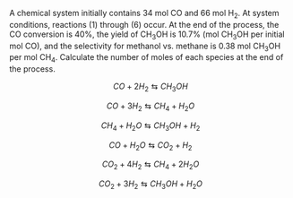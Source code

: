 
A chemical system initially contains 34 mol CO and 66 mol H~2~. At system conditions, reactions (1) through (6) occur. At the end of the process, the CO conversion is 40%, the yield of CH~3~OH is 10.7% (mol CH~3~OH per initial mol CO), and the selectivity for methanol vs. methane is 0.38 mol CH~3~OH per mol CH~4~. Calculate the number of moles of each species at the end of the process.

$$
CO + 2 H_2 \leftrightarrows CH_3OH \tag{1}
$$

$$
CO + 3 H_2 \leftrightarrows CH_4 + H_2O \tag{2}
$$

$$
CH_4 + H_2O \leftrightarrows CH_3OH + H_2 \tag{3}
$$

$$
CO + H_2O \leftrightarrows CO_2 + H_2 \tag{4}
$$

$$
CO_2 + 4 H_2 \leftrightarrows CH_4 + 2 H_2O \tag{5}
$$

$$
CO_2 + 3 H_2 \leftrightarrows CH_3OH + H_2O \tag{6}
$$
